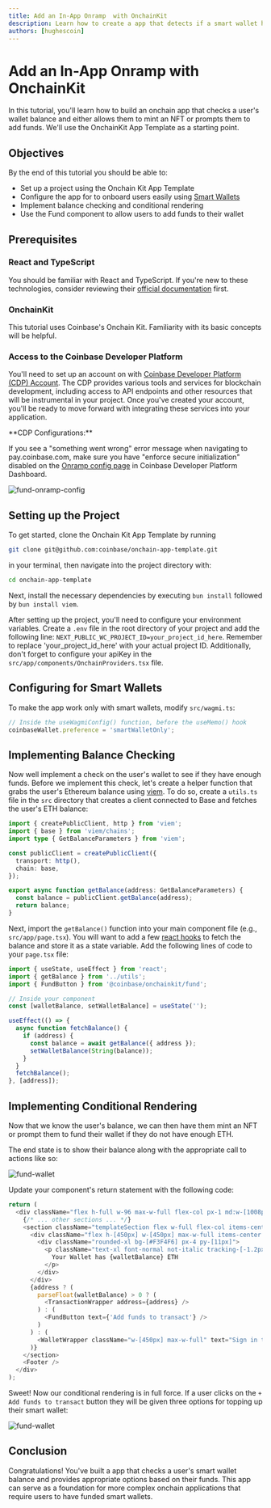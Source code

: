 ```yaml
---
title: Add an In-App Onramp  with OnchainKit
description: Learn how to create a app that detects if a smart wallet has ETH and prompts users to add funds if needed.
authors: [hughescoin]
---
```


# Add an In-App Onramp  with OnchainKit

In this tutorial, you'll learn how to build an onchain app that checks a user's wallet balance and either allows them to mint an NFT or prompts them to add funds. We'll use the OnchainKit App Template as a starting point.

## Objectives

By the end of this tutorial you should be able to:

- Set up a project using the Onchain Kit App Template
- Configure the app for to onboard users easily using [Smart Wallets]
- Implement balance checking and conditional rendering
- Use the Fund component to allow users to add funds to their wallet

## Prerequisites

### React and TypeScript

You should be familiar with React and TypeScript. If you're new to these technologies, consider reviewing their [official documentation] first.

### OnchainKit

This tutorial uses Coinbase's Onchain Kit. Familiarity with its basic concepts will be helpful.

### Access to the Coinbase Developer Platform

You'll need to set up an account on with [Coinbase Developer Platform (CDP) Account](https://www.coinbase.com/cloud). The CDP provides various tools and services for blockchain development, including access to API endpoints and other resources that will be instrumental in your project. Once you've created your account, you'll be ready to move forward with integrating these services into your application.

<Tip>
**CDP Configurations:**

If you see a "something went wrong" error message when navigating to pay.coinbase.com, make sure you have "enforce secure initialization" disabled on the [Onramp config page] in Coinbase Developer Platform Dashboard.

![fund-onramp-config](/images/onchainkit-tutorials/fund-onramp-config.png)
</Tip>

## Setting up the Project

To get started, clone the Onchain Kit App Template by running

```bash
git clone git@github.com:coinbase/onchain-app-template.git
```

in your terminal, then navigate into the project directory with:

```bash
cd onchain-app-template
```

Next, install the necessary dependencies by executing `bun install` followed by `bun install viem`.

After setting up the project, you'll need to configure your environment variables. Create a `.env` file in the root directory of your project and add the following line: `NEXT_PUBLIC_WC_PROJECT_ID=your_project_id_here`. Remember to replace 'your_project_id_here' with your actual project ID. Additionally, don't forget to configure your apiKey in the `src/app/components/OnchainProviders.tsx` file.

## Configuring for Smart Wallets

To make the app work only with smart wallets, modify `src/wagmi.ts`:

```typescript
// Inside the useWagmiConfig() function, before the useMemo() hook
coinbaseWallet.preference = 'smartWalletOnly';
```

## Implementing Balance Checking

Now well implement a check on the user's wallet to see if they have enough funds. Before we implement this check, let's create a helper function that grabs the user's Ethereum balance using [viem]. To do so, create a `utils.ts` file in the `src` directory that creates a client connected to Base and fetches the user's ETH balance:

```typescript
import { createPublicClient, http } from 'viem';
import { base } from 'viem/chains';
import type { GetBalanceParameters } from 'viem';

const publicClient = createPublicClient({
  transport: http(),
  chain: base,
});

export async function getBalance(address: GetBalanceParameters) {
  const balance = publicClient.getBalance(address);
  return balance;
}
```

Next, import the `getBalance()` function into your main component file (e.g., `src/app/page.tsx`). You will want to add a few [react hooks] to fetch the balance and store it as a state variable. Add the following lines of code to your `page.tsx` file:

```typescript
import { useState, useEffect } from 'react';
import { getBalance } from '../utils';
import { FundButton } from '@coinbase/onchainkit/fund';

// Inside your component
const [walletBalance, setWalletBalance] = useState('');

useEffect(() => {
  async function fetchBalance() {
    if (address) {
      const balance = await getBalance({ address });
      setWalletBalance(String(balance));
    }
  }
  fetchBalance();
}, [address]);
```

## Implementing Conditional Rendering

Now that we know the user's balance, we can then have them mint an NFT or prompt them to fund their wallet if they do not have enough ETH.

The end state is to show their balance along with the appropriate call to actions like so:

![fund-wallet](/images/onchainkit-tutorials/fund-wallet-balance.png)

Update your component's return statement with the following code:

```typescript
return (
  <div className="flex h-full w-96 max-w-full flex-col px-1 md:w-[1008px]">
    {/* ... other sections ... */}
    <section className="templateSection flex w-full flex-col items-center justify-center gap-4 rounded-xl bg-zinc-100 px-2 py-4 md:grow">
      <div className="flex h-[450px] w-[450px] max-w-full items-center justify-center rounded-xl bg-[#030712]">
        <div className="rounded-xl bg-[#F3F4F6] px-4 py-[11px]">
          <p className="text-xl font-normal not-italic tracking-[-1.2px] text-indigo-600">
            Your Wallet has {walletBalance} ETH
          </p>
        </div>
      </div>
      {address ? (
        parseFloat(walletBalance) > 0 ? (
          <TransactionWrapper address={address} />
        ) : (
          <FundButton text={'Add funds to transact'} />
        )
      ) : (
        <WalletWrapper className="w-[450px] max-w-full" text="Sign in to transact" />
      )}
    </section>
    <Footer />
  </div>
);
```

Sweet! Now our conditional rendering is in full force. If a user clicks on the `+ Add funds to transact` button they will be given three options for topping up their smart wallet:

![fund-wallet](/images/onchainkit-tutorials/fund-funding-options.png)

## Conclusion

Congratulations! You've built a app that checks a user's smart wallet balance and provides appropriate options based on their funds.
This app can serve as a foundation for more complex onchain applications that require users to have funded smart wallets.

[Onchain Kit]: https://github.com/coinbase/onchainkit
[Viem]: https://viem.sh/
[Smart Wallets]: https://keys.coinbase.com/onboarding
[viem]: https://viem.sh/docs/introduction
[react hooks]: https://react.dev/reference/react/hooks
[Onramp config page]: https://portal.cdp.coinbase.com/products/onramp
[official documentation]: https://react.dev/



<PolicyBanner />